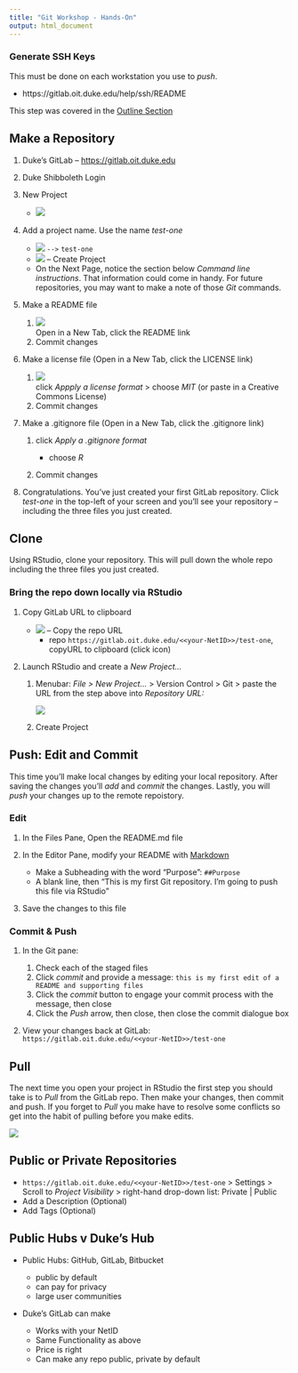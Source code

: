 ```yaml
---
title: "Git Workshop - Hands-On"
output: html_document
---
```


### Generate SSH Keys 

This must be done on each workstation you use to *push*.  

- https://gitlab.oit.duke.edu/help/ssh/README

This step was covered in the [Outline Section](outline.html#generate_ssh_keys_in_advance_of_the_workshop)

## Make a Repository
1. Duke's GitLab -- <a href="https://gitlab.oit.duke.edu" target="_blank">https://gitlab.oit.duke.edu</a>
1. Duke Shibboleth Login
1. New Project

    - ![](images/new_gitlab_project_button.png)
    
1. Add a project name.  Use the name *test-one*  

    - ![](images/project_name.png) `-->` `test-one` 
    - ![](images/create_project.png) -- Create Project
    - On the Next Page, notice the section below *Command line instructions*.  That information could come in handy.  For future repositories, you may want to make a note of those *Git* commands.  
    
1. Make a README file 

    1. ![](images/readme.png) <br>Open in a New Tab, click the README link  
    1. Commit changes
    
1. Make a license file (Open in a New Tab, click the LICENSE link) 

    1. ![](images/license.png) <br>click *Appply a license format* > choose *MIT* (or paste in a Creative Commons License) 
    1. Commit changes
    
1. Make a .gitignore file (Open in a New Tab, click the .gitignore link)

    1. click *Apply a .gitignore format* 
    
        - choose *R* 
        
    1. Commit changes
    
1. Congratulations.  You've just created your first GitLab repository.  Click *test-one* in the top-left of your screen and you'll see your repository -- including the three files you just created.

## Clone

Using RStudio, clone your repository.  This will pull down the whole repo including the three files you just created.
    
### Bring the repo down locally via RStudio

1. Copy GitLab URL to clipboard 

    - ![](images/copy_repo.png) -- Copy the repo URL
	  - repo `https://gitlab.oit.duke.edu/<<your-NetID>>/test-one`, copyURL to clipboard (click icon)
	    
1. Launch RStudio and create a *New Project...*

    1. Menubar:  *File > New Project...* > Version Control > Git > paste the URL from the step above into *Repository URL:* <br>
	    
	    ![](images/project_version_git.png)
	    
    1. Create Project

## Push: Edit and Commit

This time you'll make local changes by editing your local repository.  After saving the changes you'll *add* and *commit* the changes.  Lastly, you will *push* your changes up to the remote repoistory.

### Edit

1. In the Files Pane, Open the README.md file
1. In the Editor Pane, modify your README with [Markdown](markdown.html)

    - Make a Subheading with the word "Purpose":  `##Purpose`
    - A blank line, then "This is my first Git repository.  I'm going to push this file via RStudio"
1. Save the changes to this file

### Commit & Push

1. In the Git pane:

    1. Check each of the staged files
    1. Click *commit* and provide a message:  `this is my first edit of a README and supporting files`
    1. Click the *commit* button to engage your commit  process with the message, then close
    1. Click the *Push* arrow, then close, then close the commit dialogue box  
1. View your changes back at GitLab:  `https://gitlab.oit.duke.edu/<<your-NetID>>/test-one`

## Pull

The next time you open your project in RStudio the first step you should take is to *Pull* from the GitLab repo.  Then make your changes, then commit and push.  If you forget to *Pull* you make have to resolve some conflicts so get into the habit of pulling before you make edits.

![](images/git_push_pull.png)

## Public or Private Repositories

- `https://gitlab.oit.duke.edu/<<your-NetID>>/test-one` > Settings > Scroll to *Project Visibility* > right-hand drop-down list:  Private | Public
- Add a Description (Optional)
- Add Tags (Optional)  

## Public Hubs v Duke's Hub

- Public Hubs:  GitHub, GitLab, Bitbucket

    - public by default
    - can pay for privacy
    - large user communities

- Duke's GitLab can make 

    - Works with your NetID
    - Same Functionality as above
    - Price is right
    - Can make any repo public, private by default 